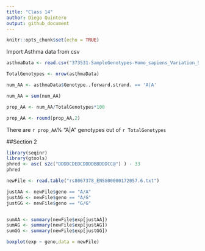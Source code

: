 ```yaml
---
title: "Class 14"
author: Diego Quintero
output: github_document
---
```


```r
knitr::opts_chunk$set(echo = TRUE)
```
Import Asthma data from csv

```r
asthmaData <- read.csv("373531-SampleGenotypes-Homo_sapiens_Variation_Sample_rs8067378.csv")

```

```r
TotalGenotypes <- nrow(asthmaData)

num_AA <- asthmaData$Genotype..forward.strand. == 'A|A'

num_AA = sum(num_AA)
```

```r
prop_AA <- num_AA/TotalGenotypes*100

prop_AA <- round(prop_AA,2)
```

There are `r prop_AA`% "A|A" genotypes out of `r TotalGenotypes` 

##Section 2

```r
library(seqinr)
library(gtools)
phred <- asc( s2c("DDDDCDEDCDDDDBBDDDCC@") ) - 33
phred 
```

```r
newFile <- read.table("rs8067378_ENSG00000172057.6.txt")

justAA <- newFile$geno == "A/A"
justAG <- newFile$geno == "A/G"
justGG <- newFile$geno == "G/G"


sumAA <- summary(newFile$exp[justAA])
sumAG <- summary(newFile$exp[justAG])
sumGG <- summary(newFile$exp[justGG])

boxplot(exp ~ geno,data = newFile)
```


